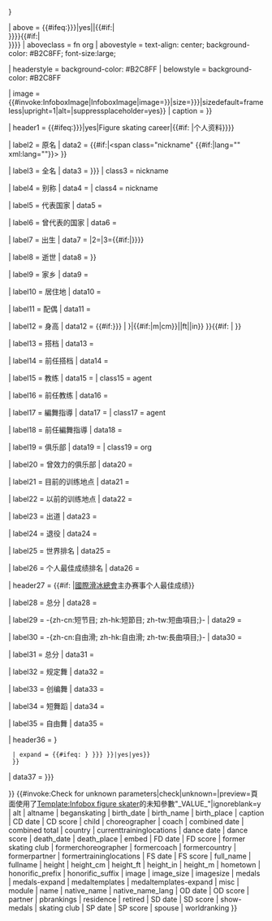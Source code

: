 {{Infobox
| bodyclass   = vcard
| child       = {{{child|{{{embed|}}}}}}

| above       = {{#ifeq:{{{child|{{{embed|}}}}}}|yes||{{#if:{{{honorific_prefix|}}}|<span class="honorific-prefix" style="font-size: small">{{{honorific_prefix|}}}</span><br />}}<includeonly><span class="fn">{{{name|{{PAGENAMEBASE}}}}}</span></includeonly>{{#if:{{{honorific_suffix|}}}|<br /><span class="honorific-suffix" style="font-size: small">{{{honorific_suffix|}}}</span>}}}}
| aboveclass  = fn org
| abovestyle  = text-align: center; background-color: #B2C8FF; font-size:large;

| headerstyle = background-color: #B2C8FF
| belowstyle  = background-color: #B2C8FF

| image       = {{#invoke:InfoboxImage|InfoboxImage|image={{{image|{{#invoke:Wikidata|claim|P18}}}}}|size={{{image_size|{{{imagesize|}}}}}}|sizedefault=frameless|upright=1|alt={{{alt|}}}|suppressplaceholder=yes}}
| caption     = {{{caption|{{#invoke:Wikidata |getImageLegend|FETCH_WIKIDATA}}}}}

| header1 = {{#ifeq:{{{child|{{{embed|}}}}}}|yes|Figure skating career|{{#if:<!-- any of these are not empty
-->{{{fullname|}}}{{{native_name|}}}{{{altname|}}}{{{country|}}}{{{formercountry|}}}{{{birth_date|}}}{{{birth_place|}}}{{{hometown|}}}{{{residence|}}}{{{death_date|}}}{{{death_place|}}}{{{height|}}}{{{partner|}}}{{{formerpartner|}}}{{{coach|}}}{{{formercoach|}}}{{{choreographer|}}}{{{formerchoreographer|}}}{{{skating club|}}}{{{former skating club|}}}{{{currenttraininglocations|}}}{{{formertraininglocations|}}}{{{beganskating|}}}{{{retired|}}}{{{worldranking|}}}{{{pbrankings|}}}<!--
 then show the following header -->|个人资料}}}}

| label2  = 原名
| data2   = {{#if:{{{native_name|}}}|<span class="nickname" {{#if:{{{native_name_lang|}}}|lang="{{{native_name_lang}}}" xml:lang="{{{native_name_lang}}}"}}>{{{native_name}}}</span> }}

| label3  = 全名
| data3   = {{{full_name|{{{fullname|}}}}}}
| class3  = nickname

| label4  = 别称
| data4   = {{{altname|}}}
| class4  = nickname

| label5  = 代表国家
| data5   = {{{country|}}}

| label6  = 曾代表的国家
| data6   = {{{formercountry|}}}

| label7  = 出生
| data7   = {{br separated entries|1={{#if:{{{birth_name|}}}|<span class="nickname">{{{birth_name}}}</span>}}|2={{{birth_date|}}}|3={{#if:{{{birth_place|}}}|<span class="birthplace">{{{birth_place}}}</span>}}}}

| label8  = 逝世
| data8   = {{br separated entries|1={{{death_date|}}}|2={{#if:{{{death_place|}}}|<span class="deathplace">{{{death_place}}}</span>}}}}

| label9  = 家乡
| data9   = {{{hometown|}}}

| label10 = 居住地
| data10  = {{{residence|}}}

| label11 = 配偶
| data11  = {{{spouse|}}}

| label12 = 身高
| data12  = {{#if:{{{height_m|{{{height_cm|}}}}}}{{{height_ft|}}}{{{height_in|}}} | {{convinfobox|{{{height_m|{{{height_cm|}}}}}}|{{#if:{{{height_m|}}}|m|cm}}|{{{height_ft|}}}|ft|{{{height_in|}}}|in}} }}{{#if:{{{height|}}} | {{infobox person/height|{{{height|}}}}} }}

| label13 = 搭档
| data13  = {{{partner|}}}

| label14 = 前任搭档
| data14  = {{{formerpartner|}}}

| label15 = 教练
| data15  = {{{coach|}}}
| class15 = agent

| label16 = 前任教练
| data16  = {{{formercoach|}}}

| label17 = 編舞指導
| data17  = {{{choreographer|}}}
| class17 = agent

| label18 = 前任編舞指導
| data18  = {{{formerchoreographer|}}}

| label19 = 俱乐部
| data19  = {{{skating club|}}}
| class19 = org 

| label20 = 曾效力的俱乐部
| data20  = {{{former skating club|}}}

| label21 = 目前的训练地点
| data21  = {{{currenttraininglocations|}}}

| label22 = 以前的训练地点
| data22  = {{{formertraininglocations|}}}

| label23 = 出道
| data23  = {{{beganskating|}}}

| label24 = 退役
| data24  = {{{retired|}}}

| label25 = 世界排名
| data25  = {{{worldranking|}}}

| label26 = 个人最佳成绩排名
| data26  = {{{pbrankings|}}}

| header27 = {{#if:<!-- any of these are not empty
-->{{{combined total|}}}{{{combined date|}}}{{{SP score|}}}{{{SP date|}}}{{{FS score|}}}{{{FS date|}}}{{{dance score|}}}{{{dance date|}}}{{{CD score|}}}{{{CD date|}}}{{{OD score|}}}{{{OD date|}}}{{{SD score|}}}{{{SD date|}}}{{{FD score|}}}{{{FD date|}}}<!--
 then show the following header -->|[[國際滑冰總會]]主办赛事个人最佳成绩}}

| label28 = 总分
| data28  = {{br separated entries|{{{combined total|}}}|{{{combined date|}}}}}

| label29 = -{zh-cn:短节目; zh-hk:短節目; zh-tw:短曲項目;}-
| data29  = {{br separated entries|{{{SP score|}}}|{{{SP date|}}}}}

| label30 = -{zh-cn:自由滑; zh-hk:自由滑; zh-tw:長曲項目;}-
| data30  = {{br separated entries|{{{FS score|}}}|{{{FS date|}}}}}

| label31 = 总分
| data31  = {{br separated entries|{{{dance score|}}}|{{{dance date|}}}}}

| label32 = 规定舞
| data32  = {{br separated entries|{{{CD score|}}}|{{{CD date|}}}}}

| label33 = 创编舞
| data33  = {{br separated entries|{{{OD score|}}}|{{{OD date|}}}}}

| label34 = 短舞蹈
| data34  = {{br separated entries|{{{SD score|}}}|{{{SD date|}}}}}

| label35 = 自由舞
| data35  = {{br separated entries|{{{FD score|}}}|{{{FD date|}}}}}

| header36 = {{Infobox medal templates/sandbox
  | medals = {{{medals| {{{medaltemplates| }}} }}}
  | expand = {{#ifeq: {{lc: {{{medals-expand| {{{medaltemplates-expand| {{{show-medals| }}} }}} }}} }}|yes|yes}}
  }}

| data37  = {{{module|{{{misc|}}}}}}

}}<!-- end template
-->{{#invoke:Check for unknown parameters|check|unknown={{main other|[[Category:使用未知Infobox figure skater參數的頁面|_VALUE_{{PAGENAME}}]]}}|preview=頁面使用了[[Template:Infobox figure skater]]的未知參數"_VALUE_"|ignoreblank=y
| alt | altname | beganskating | birth_date | birth_name | birth_place | caption | CD date | CD score | child | choreographer | coach | combined date | combined total | country | currenttraininglocations | dance date | dance score | death_date | death_place | embed | FD date | FD score | former skating club | formerchoreographer | formercoach | formercountry | formerpartner | formertraininglocations | FS date | FS score | full_name | fullname | height | height_cm | height_ft | height_in | height_m | hometown | honorific_prefix | honorific_suffix | image | image_size | imagesize | medals | medals-expand | medaltemplates | medaltemplates-expand | misc | module | name | native_name | native_name_lang | OD date | OD score | partner | pbrankings | residence | retired | SD date | SD score | show-medals | skating club | SP date | SP score | spouse | worldranking 
}}<!-- end tracking
--><noinclude>
{{Documentation}}<!-- PLEASE ADD THIS TEMPLATE'S CATEGORIES TO THE /doc SUBPAGE, THANKS -->
</noinclude>